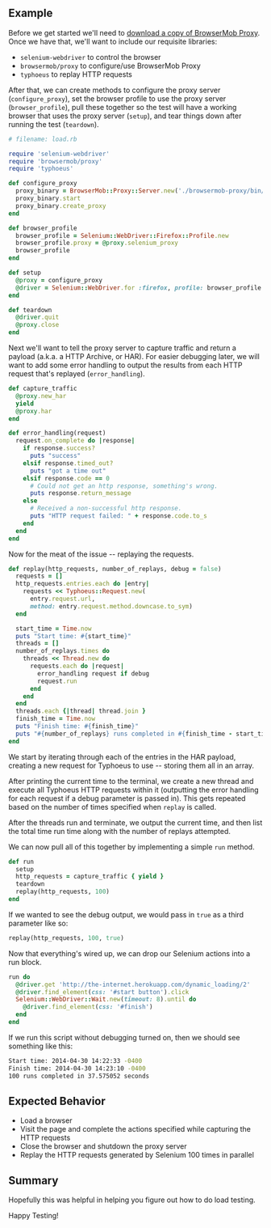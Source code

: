 ## Example

Before we get started we'll need to [download a copy of BrowserMob Proxy](http://bmp.lightbody.net/). Once we have that, we'll want to include our requisite libraries:

- `selenium-webdriver` to control the browser
- `browsermob/proxy` to configure/use BrowserMob Proxy
- `typhoeus` to replay HTTP requests

After that, we can create methods to configure the proxy server (`configure_proxy`), set the browser profile to use the proxy server (`browser_profile`), pull these together so the test will have a working browser that uses the proxy server (`setup`), and tear things down after running the test (`teardown`).

```ruby
# filename: load.rb

require 'selenium-webdriver'
require 'browsermob/proxy'
require 'typhoeus'

def configure_proxy
  proxy_binary = BrowserMob::Proxy::Server.new('./browsermob-proxy/bin/browsermob-proxy')
  proxy_binary.start
  proxy_binary.create_proxy
end

def browser_profile
  browser_profile = Selenium::WebDriver::Firefox::Profile.new
  browser_profile.proxy = @proxy.selenium_proxy
  browser_profile
end

def setup
  @proxy = configure_proxy
  @driver = Selenium::WebDriver.for :firefox, profile: browser_profile
end

def teardown
  @driver.quit
  @proxy.close
end
```

Next we'll want to tell the proxy server to capture traffic and return a payload (a.k.a. a HTTP Archive, or HAR). For easier debugging later, we will want to add some error handling to output the results from each HTTP request that's replayed (`error_handling`).

```ruby
def capture_traffic
  @proxy.new_har
  yield
  @proxy.har
end

def error_handling(request)
  request.on_complete do |response|
    if response.success?
      puts "success"
    elsif response.timed_out?
      puts "got a time out"
    elsif response.code == 0
      # Could not get an http response, something's wrong.
      puts response.return_message
    else
      # Received a non-successful http response.
      puts "HTTP request failed: " + response.code.to_s
    end
  end
end
```

Now for the meat of the issue -- replaying the requests.

```ruby
def replay(http_requests, number_of_replays, debug = false)
  requests = []
  http_requests.entries.each do |entry|
    requests << Typhoeus::Request.new(
      entry.request.url,
      method: entry.request.method.downcase.to_sym)
  end

  start_time = Time.now
  puts "Start time: #{start_time}"
  threads = []
  number_of_replays.times do
    threads << Thread.new do
      requests.each do |request|
        error_handling request if debug
        request.run
      end
    end
  end
  threads.each {|thread| thread.join }
  finish_time = Time.now
  puts "Finish time: #{finish_time}"
  puts "#{number_of_replays} runs completed in #{finish_time - start_time} seconds"
end
```

We start by iterating through each of the entries in the HAR payload, creating a new request for Typhoeus to use -- storing them all in an array.

After printing the current time to the terminal, we create a new thread and execute all Typhoeus HTTP requests within it (outputting the error handling for each request if a debug parameter is passed in). This gets repeated based on the number of times specified when `replay` is called.

After the threads run and terminate, we output the current time, and then list the total time run time along with the number of replays attempted.

We can now pull all of this together by implementing a simple `run` method.

```ruby
def run
  setup
  http_requests = capture_traffic { yield }
  teardown
  replay(http_requests, 100)
end
```

If we wanted to see the debug output, we would pass in `true` as a third parameter like so:

```ruby
replay(http_requests, 100, true)
```

Now that everything's wired up, we can drop our Selenium actions into a run block.

```ruby
run do
  @driver.get 'http://the-internet.herokuapp.com/dynamic_loading/2'
  @driver.find_element(css: '#start button').click
  Selenium::WebDriver::Wait.new(timeout: 8).until do
    @driver.find_element(css: '#finish')
  end
end
```

If we run this script without debugging turned on, then we should see something like this:

```sh
Start time: 2014-04-30 14:22:33 -0400
Finish time: 2014-04-30 14:23:10 -0400
100 runs completed in 37.575052 seconds
```

## Expected Behavior

- Load a browser
- Visit the page and complete the actions specified while capturing the HTTP requests
- Close the browser and shutdown the proxy server
- Replay the HTTP requests generated by Selenium 100 times in parallel

## Summary

Hopefully this was helpful in helping you figure out how to do load testing.

Happy Testing!